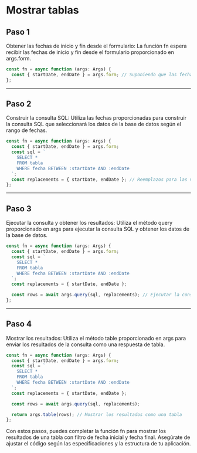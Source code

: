 # Mostrar tablas

## Paso 1

Obtener las fechas de inicio y fin desde el formulario: La función fn espera recibir las fechas de inicio y fin desde el formulario proporcionado en args.form.

```ts { 2 }
const fn = async function (args: Args) {
  const { startDate, endDate } = args.form; // Suponiendo que las fechas están en el objeto form
};
```

---

## Paso 2

Construir la consulta SQL: Utiliza las fechas proporcionadas para construir la consulta SQL que seleccionará los datos de la base de datos según el rango de fechas.

```ts { 3,4,5,6,7,8 }
const fn = async function (args: Args) {
  const { startDate, endDate } = args.form;
  const sql = `
    SELECT * 
    FROM tabla 
    WHERE fecha BETWEEN :startDate AND :endDate
  `;
  const replacements = { startDate, endDate }; // Reemplazos para las variables en la consulta
};
```

---

## Paso 3

Ejecutar la consulta y obtener los resultados: Utiliza el método query proporcionado en args para ejecutar la consulta SQL y obtener los datos de la base de datos.

```ts { 10 }
const fn = async function (args: Args) {
  const { startDate, endDate } = args.form;
  const sql = `
    SELECT * 
    FROM tabla 
    WHERE fecha BETWEEN :startDate AND :endDate
  `;
  const replacements = { startDate, endDate };

  const rows = await args.query(sql, replacements); // Ejecutar la consulta y obtener los resultados
};
```

---

## Paso 4

Mostrar los resultados: Utiliza el método table proporcionado en args para enviar los resultados de la consulta como una respuesta de tabla.

```ts {12}
const fn = async function (args: Args) {
  const { startDate, endDate } = args.form;
  const sql = `
    SELECT * 
    FROM tabla 
    WHERE fecha BETWEEN :startDate AND :endDate
  `;
  const replacements = { startDate, endDate };

  const rows = await args.query(sql, replacements);

  return args.table(rows); // Mostrar los resultados como una tabla
};
```

Con estos pasos, puedes completar la función fn para mostrar los resultados de una tabla con filtro de fecha inicial y fecha final. Asegúrate de ajustar el código según las especificaciones y la estructura de tu aplicación.

